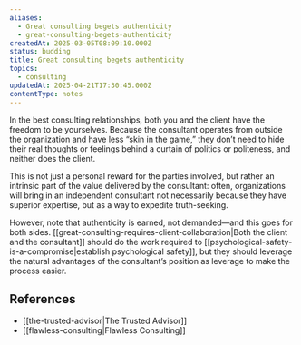 ```yaml
---
aliases:
  - Great consulting begets authenticity
  - great-consulting-begets-authenticity
createdAt: 2025-03-05T08:09:10.000Z
status: budding
title: Great consulting begets authenticity
topics:
  - consulting
updatedAt: 2025-04-21T17:30:45.000Z
contentType: notes
---
```

In the best consulting relationships, both you and the client have the freedom to be yourselves. Because the consultant operates from outside the organization and have less “skin in the game,” they don’t need to hide their real thoughts or feelings behind a curtain of politics or politeness, and neither does the client.

This is not just a personal reward for the parties involved, but rather an intrinsic part of the value delivered by the consultant: often, organizations will bring in an independent consultant not necessarily because they have superior expertise, but as a way to expedite truth-seeking.

However, note that authenticity is earned, not demanded—and this goes for both sides. [[great-consulting-requires-client-collaboration|Both the client and the consultant]] should do the work required to [[psychological-safety-is-a-compromise|establish psychological safety]], but they should leverage the natural advantages of the consultant’s position as leverage to make the process easier.

## References

- [[the-trusted-advisor|The Trusted Advisor]]
- [[flawless-consulting|Flawless Consulting]]
